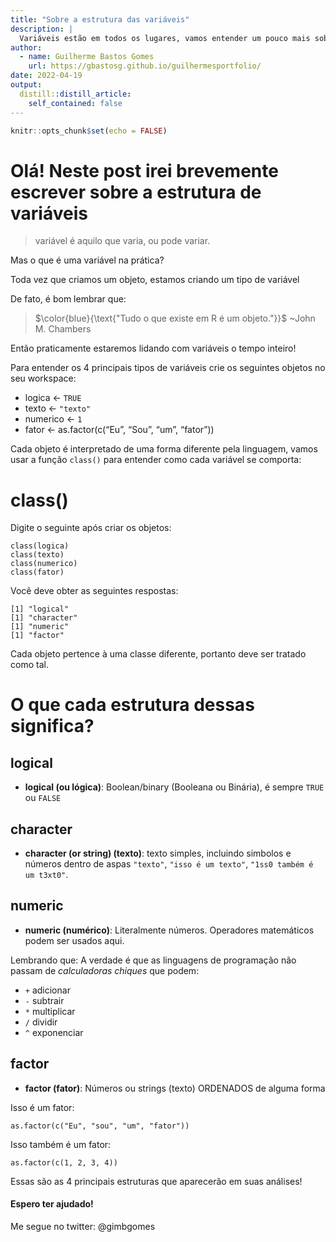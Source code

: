```yaml
---
title: "Sobre a estrutura das variáveis"
description: |
  Variáveis estão em todos os lugares, vamos entender um pouco mais sobre suas estruturas em R.
author:
  - name: Guilherme Bastos Gomes
    url: https://gbastosg.github.io/guilhermesportfolio/
date: 2022-04-19
output:
  distill::distill_article:
    self_contained: false
---
```



```r
knitr::opts_chunk$set(echo = FALSE)
```

# Olá! Neste post irei brevemente escrever sobre a estrutura de variáveis

>variável é aquilo que varia, ou pode variar.

Mas o que é uma variável na prática?

Toda vez que criamos um objeto, estamos criando um tipo de variável

De fato, é bom lembrar que:

> $\color{blue}{\text{"Tudo o que existe em R é um objeto."}}$
~John M. Chambers

Então praticamente estaremos lidando com variáveis o tempo inteiro!

Para entender os 4 principais tipos de variáveis crie os seguintes objetos no seu workspace:

* logica <- `TRUE`
* texto <- `"texto"`
* numerico <- `1`
* fator <- as.factor(c("Eu", "Sou", "um", "fator"))

Cada objeto é interpretado de uma forma diferente pela linguagem, vamos usar a função `class()` para entender como cada variável se comporta:

# class()

Digite o seguinte após criar os objetos:

```
class(logica)
class(texto)
class(numerico)
class(fator)
```

Você deve obter as seguintes respostas:

```
[1] "logical"
[1] "character"
[1] "numeric"
[1] "factor"
```

Cada objeto pertence à uma classe diferente, portanto deve ser tratado como tal.

# O que cada estrutura dessas significa?

## logical

* **logical (ou lógica)**: Boolean/binary (Booleana ou Binária), é sempre `TRUE` ou `FALSE`

## character

* **character (or string) (texto)**: texto simples, incluindo simbolos e números dentro de aspas `"texto"`, `"isso é um texto"`, `"1ss0 também é um t3xt0"`.

## numeric

* **numeric (numérico)**: Literalmente números. Operadores matemáticos podem ser usados aqui.

Lembrando que: A verdade é que as linguagens de programação não passam de *calculadoras chiques* que podem:

* `+` adicionar
* `-` subtrair
* `*` multiplicar
* `/` dividir
* `^` exponenciar

## factor

* **factor (fator)**: Números ou strings (texto) ORDENADOS de alguma forma

Isso é um fator:
```
as.factor(c("Eu", "sou", "um", "fator"))
```
Isso também é um fator:
```
as.factor(c(1, 2, 3, 4))
```

Essas são as 4 principais estruturas que aparecerão em suas análises!

#### Espero ter ajudado!
Me segue no twitter: @gimbgomes
